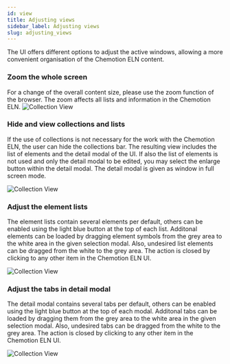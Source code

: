 ```yaml
---
id: view
title: Adjusting views
sidebar_label: Adjusting views
slug: adjusting_views
---
```


The UI offers different options to adjust the active windows, allowing a more convenient organisation of the Chemotion ELN content.  

### Zoom the whole screen
For a change of the overall content size, please use the zoom function of the browser. The zoom affects all lists and information in the Chemotion ELN.
![Collection View](/img/zoom.gif) 

### Hide and view collections and lists
If the use of collections is not necessary for the work with the Chemotion ELN, the user can hide the collections bar. The resulting view includes the list of elements and the detail modal of the UI. If also the list of elements is not used and only the detail modal to be edited, you may select the enlarge button within the detail modal. The detail modal is given as window in full screen mode. 

![Collection View](/img/adjust_collections.gif)     


### Adjust the element lists
The element lists contain several elements per default, others can be enabled using the light blue button at the top of each list. Additonal elements can be loaded by dragging element symbols from the grey area to the white area in the given selection modal. Also, undesired list elements can be dragged from the white to the grey area. The action is closed by clicking to any other item in the Chemotion ELN UI. 

![Collection View](/img/adjust_lists.gif) 

### Adjust the tabs in detail modal
The detail modal contains several tabs per default, others can be enabled using the light blue button at the top of each modal. Additonal tabs can be loaded by dragging them from the grey area to the white area in the given selection modal. Also, undesired tabs can be dragged from the white to the grey area. The action is closed by clicking to any other item in the Chemotion ELN UI.

![Collection View](/img/adjust_modal.gif)         
